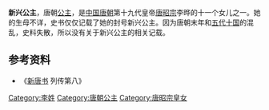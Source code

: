 {{東亞女性歷史人物
| 名稱=新兴公主
| 身份=[[唐朝|唐朝]]公主
| 畫像=
| 說明=
| 姓=李
| 封爵=[[公主|公主]]
| 位號=
| 封號=新兴公主
| 出生年=
| 婚年=
| 逝世年=
| 諡號=
| 墳墓=
| 父親=[[唐昭宗|唐昭宗]]李晔
|}}
'''新兴公主'''，唐朝[[公主|公主]]，是[[中国|中国]][[唐朝|唐朝]]第十九代皇帝[[唐昭宗|唐昭宗]]李晔的十一个女儿之一。她的生母不详，史书仅仅记载了她的封号新兴公主。因为唐朝末年和[[五代十国|五代十国]]的混乱，史料失散，所以没有关于新兴公主的相关记载。
== 参考资料 ==
*《[[新唐书|新唐书]] 列传第八》

[[Category:李姓|Category:李姓]]
[[Category:唐朝公主|Category:唐朝公主]]
[[Category:唐昭宗皇女|Category:唐昭宗皇女]]